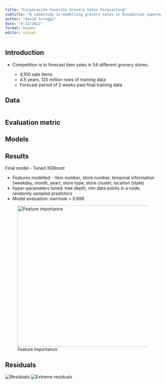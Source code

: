 ```yaml
---
title: "Corporación Favorita Grocery Sales Forecasting"
subtitle: "A casestudy in modelling grocery sales in Ecuadorian supermarkets"
author: "David Scroggs"
date: "4-12/2022"
format: beamer
editor: visual
---
```


## Introduction

-   Competition is to forecast item sales in 54 different grocery stores.

    -   4,100 sale items
    -   4.5 years, 125 million rows of training data
    -   Forecast period of 2 weeks past final training data

## Data

```r

```

## Evaluation metric

## Models

## Results

Final model - Tuned XGBoost

-   Features modelled - item number, store number, temporal information (weekday, month, year), store type, store cluster, location (state)
-   hyper-parameters tuned: tree depth, min data points in a node, randomly sampled predictors
-   Model evaluation: nwrmsle = 0.696

![Feature importance](../figures/final_model_feature_importance.jpeg){width="456"}

## Residuals

::: {layout-ncol=2}
![Residuals](../figures/final_model_residuals.jpeg)
![Extreme residuals](../figures/large_residuals.jpeg)

:::